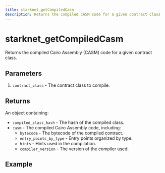 ```yaml
---
title: starknet_getCompiledCasm
description: Returns the compiled CASM code for a given contract class.
---
```


# starknet_getCompiledCasm

Returns the compiled Cairo Assembly (CASM) code for a given contract class.

## Parameters

1. `contract_class` - The contract class to compile.

## Returns

An object containing:
- `compiled_class_hash` - The hash of the compiled class.
- `casm` - The compiled Cairo Assembly code, including:
  - `bytecode` - The bytecode of the compiled contract.
  - `entry_points_by_type` - Entry points organized by type.
  - `hints` - Hints used in the compilation.
  - `compiler_version` - The version of the compiler used.

## Example
